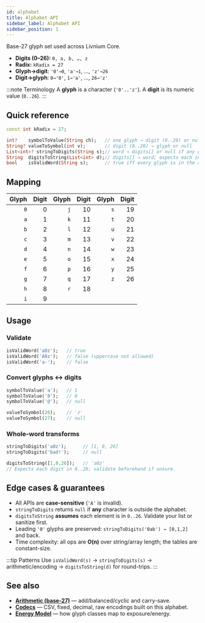 ```yaml
---
id: alphabet
title: Alphabet API
sidebar_label: Alphabet API
sidebar_position: 1
---
```


Base-27 glyph set used across Livnium Core.

- **Digits (0–26):** `0, a, b, …, z`
- **Radix:** `kRadix = 27`
- **Glyph→digit**: `'0'→0`, `'a'→1`, …, `'z'→26`
- **Digit→glyph**: `0→'0'`, `1→'a'`, …, `26→'z'`

:::note Terminology
A **glyph** is a character (`'0'..'z'`). A **digit** is its numeric value (`0..26`).
:::

## Quick reference

```dart
const int kRadix = 27;

int?    symbolToValue(String ch);   // one glyph → digit (0..26) or null
String? valueToSymbol(int v);       // digit (0..26) → glyph or null
List<int>? stringToDigits(String s);// word → digits[] or null if any glyph invalid
String  digitsToString(List<int> d);// digits[] → word; expects each in 0..26
bool    isValidWord(String s);      // true iff every glyph is in the alphabet
```

## Mapping

| Glyph | Digit | Glyph | Digit | Glyph | Digit |
|------:|------:|------:|------:|------:|------:|
| `0`   | 0     | `j`   | 10    | `s`   | 19    |
| `a`   | 1     | `k`   | 11    | `t`   | 20    |
| `b`   | 2     | `l`   | 12    | `u`   | 21    |
| `c`   | 3     | `m`   | 13    | `v`   | 22    |
| `d`   | 4     | `n`   | 14    | `w`   | 23    |
| `e`   | 5     | `o`   | 15    | `x`   | 24    |
| `f`   | 6     | `p`   | 16    | `y`   | 25    |
| `g`   | 7     | `q`   | 17    | `z`   | 26    |
| `h`   | 8     | `r`   | 18    |       |       |
| `i`   | 9     |       |       |       |       |

## Usage

### Validate

```dart
isValidWord('a0z');   // true
isValidWord('A0z');   // false (uppercase not allowed)
isValidWord('a-');    // false
```

### Convert glyphs ↔ digits

```dart
symbolToValue('a');   // 1
symbolToValue('0');   // 0
symbolToValue('@');   // null

valueToSymbol(26);    // 'z'
valueToSymbol(27);    // null
```

### Whole-word transforms

```dart
stringToDigits('a0z');      // [1, 0, 26]
stringToDigits('bad!');     // null

digitsToString([1,0,26]);   // 'a0z'
// Expects each digit in 0..26; validate beforehand if unsure.
```

## Edge cases & guarantees

- All APIs are **case-sensitive** (`'A'` is invalid).
- `stringToDigits` returns `null` if **any** character is outside the alphabet.
- `digitsToString` **assumes** each element is in `0..26`. Validate your list or sanitize first.
- Leading `'0'` glyphs are preserved: `stringToDigits('0ab') → [0,1,2]` and back.
- Time complexity: all ops are **O(n)** over string/array length; the tables are constant-size.

:::tip Patterns
Use `isValidWord(s)` → `stringToDigits(s)` → arithmetic/encoding → `digitsToString(d)` for round-trips.
:::

## See also
- **[Arithmetic (base-27)](/api/arith27)** — add/balanced/cyclic and carry-save.
- **[Codecs](/api/codec)** — CSV, fixed, decimal, raw encodings built on this alphabet.
- **[Energy Model](/concepts/energy-model)** — how glyph classes map to exposure/energy.
